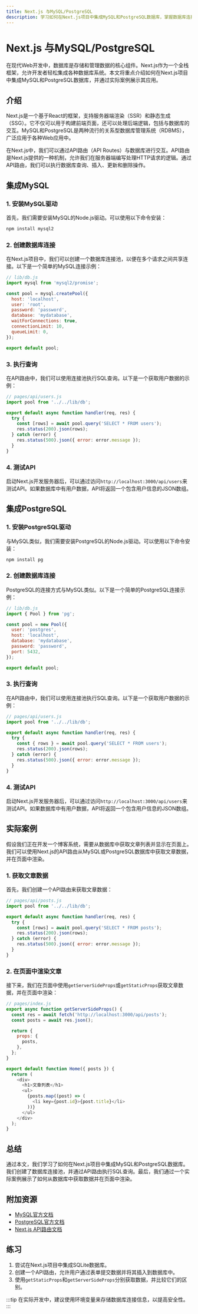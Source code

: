 ```yaml
---
title: Next.js 与MySQL/PostgreSQL
description: 学习如何在Next.js项目中集成MySQL和PostgreSQL数据库，掌握数据库连接、查询和操作的基本方法。
---
```


# Next.js 与MySQL/PostgreSQL

在现代Web开发中，数据库是存储和管理数据的核心组件。Next.js作为一个全栈框架，允许开发者轻松集成各种数据库系统。本文将重点介绍如何在Next.js项目中集成MySQL和PostgreSQL数据库，并通过实际案例展示其应用。

## 介绍

Next.js是一个基于React的框架，支持服务器端渲染（SSR）和静态生成（SSG）。它不仅可以用于构建前端页面，还可以处理后端逻辑，包括与数据库的交互。MySQL和PostgreSQL是两种流行的关系型数据库管理系统（RDBMS），广泛应用于各种Web应用中。

在Next.js中，我们可以通过API路由（API Routes）与数据库进行交互。API路由是Next.js提供的一种机制，允许我们在服务器端编写处理HTTP请求的逻辑。通过API路由，我们可以执行数据库查询、插入、更新和删除操作。

## 集成MySQL

### 1. 安装MySQL驱动

首先，我们需要安装MySQL的Node.js驱动。可以使用以下命令安装：

```bash
npm install mysql2
```

### 2. 创建数据库连接

在Next.js项目中，我们可以创建一个数据库连接池，以便在多个请求之间共享连接。以下是一个简单的MySQL连接示例：

```javascript
// lib/db.js
import mysql from 'mysql2/promise';

const pool = mysql.createPool({
  host: 'localhost',
  user: 'root',
  password: 'password',
  database: 'mydatabase',
  waitForConnections: true,
  connectionLimit: 10,
  queueLimit: 0,
});

export default pool;
```

### 3. 执行查询

在API路由中，我们可以使用连接池执行SQL查询。以下是一个获取用户数据的示例：

```javascript
// pages/api/users.js
import pool from '../../lib/db';

export default async function handler(req, res) {
  try {
    const [rows] = await pool.query('SELECT * FROM users');
    res.status(200).json(rows);
  } catch (error) {
    res.status(500).json({ error: error.message });
  }
}
```

### 4. 测试API

启动Next.js开发服务器后，可以通过访问`http://localhost:3000/api/users`来测试API。如果数据库中有用户数据，API将返回一个包含用户信息的JSON数组。

## 集成PostgreSQL

### 1. 安装PostgreSQL驱动

与MySQL类似，我们需要安装PostgreSQL的Node.js驱动。可以使用以下命令安装：

```bash
npm install pg
```

### 2. 创建数据库连接

PostgreSQL的连接方式与MySQL类似。以下是一个简单的PostgreSQL连接示例：

```javascript
// lib/db.js
import { Pool } from 'pg';

const pool = new Pool({
  user: 'postgres',
  host: 'localhost',
  database: 'mydatabase',
  password: 'password',
  port: 5432,
});

export default pool;
```

### 3. 执行查询

在API路由中，我们可以使用连接池执行SQL查询。以下是一个获取用户数据的示例：

```javascript
// pages/api/users.js
import pool from '../../lib/db';

export default async function handler(req, res) {
  try {
    const { rows } = await pool.query('SELECT * FROM users');
    res.status(200).json(rows);
  } catch (error) {
    res.status(500).json({ error: error.message });
  }
}
```

### 4. 测试API

启动Next.js开发服务器后，可以通过访问`http://localhost:3000/api/users`来测试API。如果数据库中有用户数据，API将返回一个包含用户信息的JSON数组。

## 实际案例

假设我们正在开发一个博客系统，需要从数据库中获取文章列表并显示在页面上。我们可以使用Next.js的API路由从MySQL或PostgreSQL数据库中获取文章数据，并在页面中渲染。

### 1. 获取文章数据

首先，我们创建一个API路由来获取文章数据：

```javascript
// pages/api/posts.js
import pool from '../../lib/db';

export default async function handler(req, res) {
  try {
    const [rows] = await pool.query('SELECT * FROM posts');
    res.status(200).json(rows);
  } catch (error) {
    res.status(500).json({ error: error.message });
  }
}
```

### 2. 在页面中渲染文章

接下来，我们在页面中使用`getServerSideProps`或`getStaticProps`获取文章数据，并在页面中渲染：

```javascript
// pages/index.js
export async function getServerSideProps() {
  const res = await fetch('http://localhost:3000/api/posts');
  const posts = await res.json();

  return {
    props: {
      posts,
    },
  };
}

export default function Home({ posts }) {
  return (
    <div>
      <h1>文章列表</h1>
      <ul>
        {posts.map((post) => (
          <li key={post.id}>{post.title}</li>
        ))}
      </ul>
    </div>
  );
}
```

## 总结

通过本文，我们学习了如何在Next.js项目中集成MySQL和PostgreSQL数据库。我们创建了数据库连接池，并通过API路由执行SQL查询。最后，我们通过一个实际案例展示了如何从数据库中获取数据并在页面中渲染。

## 附加资源

- [MySQL官方文档](https://dev.mysql.com/doc/)
- [PostgreSQL官方文档](https://www.postgresql.org/docs/)
- [Next.js API路由文档](https://nextjs.org/docs/api-routes/introduction)

## 练习

1. 尝试在Next.js项目中集成SQLite数据库。
2. 创建一个API路由，允许用户通过表单提交数据并将其插入到数据库中。
3. 使用`getStaticProps`和`getServerSideProps`分别获取数据，并比较它们的区别。

:::tip
在实际开发中，建议使用环境变量来存储数据库连接信息，以提高安全性。
:::